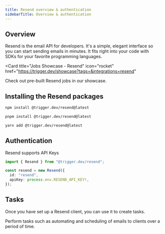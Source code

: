 ```yaml
---
title: Resend overview & authentication
sidebarTitle: Overview & authentication
---
```


## Overview

Resend is the email API for developers.
It's a simple, elegant interface so you can start sending emails in minutes. It fits right into your code with SDKs for your favorite programming languages.

<Card
  title="Jobs Showcase - Resend"
  icon="rocket"
  href="https://trigger.dev/showcase?tags=&integrations=resend"
>
  Check out pre-built Resend jobs in our showcase.
</Card>

## Installing the Resend packages

<CodeGroup>

```bash npm
npm install @trigger.dev/resend@latest
```

```bash pnpm
pnpm install @trigger.dev/resend@latest
```

```bash yarn
yarn add @trigger.dev/resend@latest
```

</CodeGroup>

## Authentication

Resend supports API Keys

```ts
import { Resend } from "@trigger.dev/resend";

const resend = new Resend({
  id: "resend",
  apiKey: process.env.RESEND_API_KEY!,
});
```

## Tasks

Once you have set up a Resend client, you can use it to create tasks.

<CardGroup>
  <Card title="Tasks" icon="sparkles" href="/integrations/apis/resend-tasks">
    Perform tasks such as automating and scheduling of emails to clients over a period of time.
  </Card>
</CardGroup>
